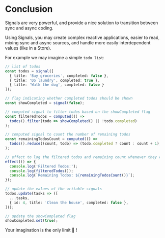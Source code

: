# Conclusion

Signals are very powerful, and provide a nice solution to transition between sync and async coding.

Using Signals, you may create complex reactive applications, easier to read,
mixing sync and async sources, and handle more easily interdependent values (like in a Store).

For example we may imagine a simple `todo list`:

```ts
// list of todos
const todos = signal([
  { title: 'Buy groceries', completed: false },
  { title: 'Do laundry', completed: true },
  { title: 'Walk the dog', completed: false }
]);

// flag indicating whether completed todos should be shown
const showCompleted = signal(false);

// computed signal to filter todos based on the showCompleted flag
const filteredTodos = computed(() =>
  todos().filter(todo => showCompleted() || !todo.completed)
);

// computed signal to count the number of remaining todos
const remainingTodosCount = computed(() =>
  todos().reduce((count, todo) => (todo.completed ? count : count + 1), 0)
);

// effect to log the filtered todos and remaining count whenever they change
effect(() => {
  console.log('Filtered Todos:');
  console.log(filteredTodos());
  console.log(`Remaining Todos: ${remainingTodosCount()}`);
});

// update the values of the writable signals
todos.update(tasks => ([
  ...tasks,
  { id: 4, title: 'Clean the house', completed: false },
]));

// update the showCompleted flag
showCompleted.set(true);
```

[//]: # (TODO stackblitz)

Your imagination is the only limit 🎡 !

